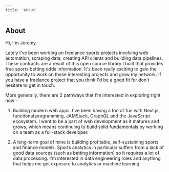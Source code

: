 ```yaml
---
title: 'About'
---
```


## About

Hi, I'm Jeremy.

Lately I've been working on freelance sports projects involving web automation, scraping data, creating API clients and building data pipelines. These contracts are a result of this open source library I built that provides free sports betting odds information. It's been really exciting to gain the opportunity to work on these interesting projects and grow my network. If you have a freelance project that you think I'd be a good fit for don't hesitate to get in touch.

More generally, there are 2 pathways that I'm interested in exploring right now -

1. Building modern web apps. I've been having a ton of fun with Next.js, functional programming, JAMStack, GraphQL and the JavaScript ecosystem. I want to be a part of web development as it matures and grows, which means continuing to build solid fundamentals by working on a team as a full-stack developer.

2. A long-term goal of mine is building profitable, self-sustaining sports and finance models. Sports analytics in particular suffers from a lack of good data sources (such as betting information) so it requires a lot of data processing. I'm interested in data engineering roles and anything that helps me get exposure to analytics or machine learning.
